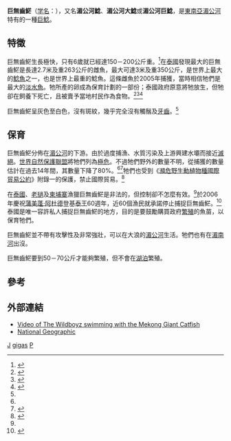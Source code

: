 {{CJK-New-Char|29DF6}}
{{Speciesbox
| taxon = Pangasianodon gigas
| image = AquatottoGifu mekonoonamazu.jpg
| status = CR
| status_system = iucn3.1
| status_ref = <ref name=IUCN>{{IUCN2009|assessors=Hogan, Z.S.|year=2003|title=Pangasianodon gigas|id=15944|downloaded=2009-07-15}}</ref>
| trend = down
| parent_authority = [[Pierre_Chevey|Chevey]], 1931
| binomial_authority = [[Chevey|Chevey]], 1931
| synonyms =
* ''Pangasius paucidens''
* ''Pangasius gigas''
}}

'''巨無齒𩷶'''（[[学名|学名]]：''{{lang|la|Pangasianodon gigas}}''），又名'''湄公河鯰'''、'''湄公河大鯰'''或'''湄公河巨鯰'''，是[[東南亞|東南亞]][[湄公河|湄公河]]特有的一種[[巨鯰科|巨鯰]]。

== 特徵 ==
巨無齒𩷶生長極快，只有6歲就已經達150－200公斤重。<ref name="fishbase">{{FishBase_species|genus=Pangasianodon
|species=gigas|year=2006|month=March}}</ref>在[[泰國|泰國]]發現最大的巨無齒𩷶是長達2.7米及重263公斤的雌魚，最大可達3米及重350公斤，是世界上最大的[[鯰魚|鯰魚]]之一，也是世界上最重的鯰魚。這條雌魚於2005年捕獲，當時相信牠們是最大的[[淡水魚|淡水魚]]。牠所產的卵成為保育計劃的一部份；泰國政府原意將牠放生，但牠卻在飼養下死亡，且被賣予當地村民作為食物。<ref name="ng_20050629">{{cite news|url=http://news.nationalgeographic.com/news/2005/06/0629_050629_giantcatfish.html|title=Grizzly Bear-Size Catfish Caught in Thailand|publisher=National Geographic News|date=2005-06-29|accessdate=2006-06-29|archive-date=2005-06-30|archive-url=https://web.archive.org/web/20050630233848/http://news.nationalgeographic.com/news/2005/06/0629_050629_giantcatfish.html|dead-url=no}}</ref><ref name="msnbc">{{cite news|url=http://msnbc.msn.com/id/8404622/|title=Fish whopper: 646 pounds a freshwater record|date=2005-07-01|accessdate=2006-06-29|archive-date=2012-08-24|archive-url=https://web.archive.org/web/20120824002657/http://msnbc.msn.com/id/8404622/|dead-url=no}}</ref><ref name="iht">{{cite news|url=http://www.iht.com/bin/print_ipub.php?file=/articles/2005/08/24/news/fish.php|title=Hunt for the big fish becomes a race|author=Mydans, Seth|publisher=International Herald Tribune|date=2005-08-25|accessdate=2006-06-29|archive-date=2009-05-01|archive-url=https://web.archive.org/web/20090501184151/http://www.iht.com/bin/print_ipub.php?file=%2Farticles%2F2005%2F08%2F24%2Fnews%2Ffish.php|dead-url=no}}</ref>

巨無齒𩷶呈灰色至白色，沒有斑紋，幾乎完全沒有觸鬚及[[牙齒|牙齒]]。<ref name="fishbase" />

== 保育 ==
巨無齒𩷶分佈在[[湄公河|湄公河]]的下游。由於過度捕漁、水質污染及上游興建水壩而接近[[滅絕|滅絕]]。[[世界自然保護聯盟|世界自然保護聯盟]]將牠們列為[[極危|極危]]。不過牠們野外的數量不明，從捕獲的數量估計在過去14年間，其數量下降了80%。<ref name=IUCN/><ref name="ng_20031118">{{cite news|url=http://news.nationalgeographic.com/news/2003/11/1118_031118_giantcatfish.html|title=Giant Catfish Critically Endangered, Group Says|publisher=National Geographic News|date=2003-11-18|accessdate=2006-06-29|archive-date=2005-07-03|archive-url=https://web.archive.org/web/20050703013810/http://news.nationalgeographic.com/news/2003/11/1118_031118_giantcatfish.html|dead-url=no}}</ref>牠們也受到《[[瀕危野生動植物種國際貿易公約|瀕危野生動植物種國際貿易公約]]》附錄一的保護，禁止國際貿易。<ref name="cites">{{cite web|url=http://www.cites.org/eng/app/appendices.shtml |title=CITES Appendices I, II and III |publisher=CITES |date=2006-06-14 |accessdate=2006-06-29 |deadurl=yes |archiveurl=https://web.archive.org/web/20070203100154/http://www.cites.org/eng/app/appendices.shtml |archivedate=2007-02-03 }}</ref>

在[[泰國|泰國]]、[[老撾|老撾]]及[[柬埔寨|柬埔寨]]漁獵巨無齒𩷶是非法的，但控制卻不怎麼有效。<ref name=IUCN/>於2006年慶祝[[蒲美蓬·阿杜德|蒲美蓬·阿杜德]]登基[[泰王|泰王]]60週年，近60個漁民就承諾停止捕捉巨無齒𩷶。<ref name="bbc">{{cite news|url=http://news.bbc.co.uk/2/hi/asia-pacific/5068206.stm|title=Giant Mekong catfish off the hook|date=2006-06-10|accessdate=2006-06-29|publisher=BBC News|archive-date=2021-03-09|archive-url=https://web.archive.org/web/20210309115814/http://news.bbc.co.uk/2/hi/asia-pacific/5068206.stm|dead-url=no}}</ref>泰國是唯一容許私人捕捉巨無齒𩷶的地方，目的是要鼓勵購買政府[[繁殖|繁殖]]的魚苗，以保育牠們。

巨無齒𩷶並不帶有攻擊性及非常強壯，可以在大浪的[[湄公河|湄公河]]生活。牠們也有在[[湄南河|湄南河]]出沒。

巨無齒𩷶要到50－70公斤才能夠繁殖，但不會在[[湖泊|湖泊]]繁殖。

== 參考 ==
{{reflist}}

== 外部連結 ==
* [https://web.archive.org/web/20090526080958/http://www.jackassworld.com/videos/1581772/210598 Video of The Wildboyz swimming with the Mekong Giant Catfish]
* [http://news.nationalgeographic.com/news/2007/07/photogalleries/giant-fishes/photo2.html National Geographic] {{Wayback|url=http://news.nationalgeographic.com/news/2007/07/photogalleries/giant-fishes/photo2.html |date=20170617084339 }}
{{Taxonbar|from=Q739380}}

[[Category:食用鱼|J]]
[[Category:無齒𩷶屬|gigas]]
[[Category:1931年描述的魚類|P]]
